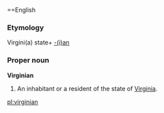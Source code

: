 ==English
===Etymology===
Virgini(a) state+ [[-ian|-(i)an]]
===Proper noun===
'''Virginian'''
#An inhabitant or a resident of the state of [[Virginia]].

[[pl:virginian]]